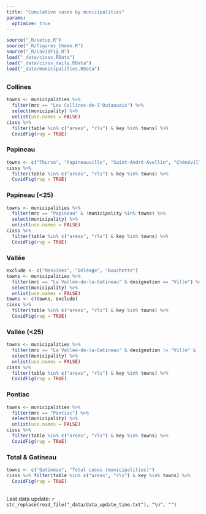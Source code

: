 ```yaml
---
title: "Cumulative cases by municipalities"
params: 
  optimize: true
---
```


```r
source("_R/setup.R")
source("_R/figures_theme.R")
source("_R/CovidFig.R")
load("_data/cisss.RData")
load("_data/cisss_daily.RData")
load("_data/municipalities.RData")
```

## {.tabset .tabset-fade .tabset-pills}

### Collines
```r
towns <- municipalities %>% 
  filter(mrc == "Les Collines-de-l'Outaouais") %>% 
  select(municipality) %>% 
  unlist(use.names = FALSE)
cisss %>% 
  filter(table %in% c("areas", "rls") & key %in% towns) %>% 
  CovidFig(rug = TRUE)
```

### Papineau
```r
towns <- c("Thurso", "Papineauville", "Saint-André-Avellin", "Chénéville","Ripon", "Montebello")
cisss %>% 
  filter(table %in% c("areas", "rls") & key %in% towns) %>% 
  CovidFig(rug = TRUE)
```
### Papineau (<25)
```r
towns <- municipalities %>% 
  filter(mrc == "Papineau" & !municipality %in% towns) %>% 
  select(municipality) %>% 
  unlist(use.names = FALSE)
cisss %>% 
  filter(table %in% c("areas", "rls") & key %in% towns) %>% 
  CovidFig(rug = TRUE)
```

### Vallée
```r
exclude <- c("Messines", "Déléage", "Bouchette")
towns <- municipalities %>% 
  filter(mrc == "La Vallée-de-la-Gatineau" & designation == "Ville") %>% 
  select(municipality) %>% 
  unlist(use.names = FALSE)
towns <- c(towns, exclude)
cisss %>% 
  filter(table %in% c("areas", "rls") & key %in% towns) %>% 
  CovidFig(rug = TRUE)
```

### Vallée (<25)
```r
towns <- municipalities %>% 
  filter(mrc == "La Vallée-de-la-Gatineau" & designation != "Ville" & !municipality %in% exclude) %>% 
  select(municipality) %>% 
  unlist(use.names = FALSE)
cisss %>% 
  filter(table %in% c("areas", "rls") & key %in% towns) %>% 
  CovidFig(rug = TRUE)
```

### Pontiac
```r
towns <- municipalities %>% 
  filter(mrc == "Pontiac") %>% 
  select(municipality) %>% 
  unlist(use.names = FALSE)
cisss %>% 
  filter(table %in% c("areas", "rls") & key %in% towns) %>% 
  CovidFig(rug = TRUE)
```

### Total & Gatineau
```r
towns <- c("Gatineau", "Total cases (municipalities)")
cisss %>% filter(table %in% c("areas", "rls") & key %in% towns) %>%
  CovidFig(rug = TRUE)
```

##

Last data update: `r str_replace(read_file("_data/data_update_time.txt"), "\n", "")`

